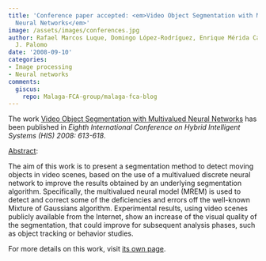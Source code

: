 ```yaml
---
title: 'Conference paper accepted: <em>Video Object Segmentation with Multivalued
  Neural Networks</em>'
image: /assets/images/conferences.jpg
author: Rafael Marcos Luque, Domingo López-Rodríguez, Enrique Mérida Casermeiro, Esteban
  J. Palomo
date: '2008-09-10'
categories:
- Image processing
- Neural networks
comments:
  giscus:
    repo: Malaga-FCA-group/malaga-fca-blog
---
```


The work <u>Video Object Segmentation with Multivalued Neural Networks</u> has been published in <em>Eighth International Conference on Hybrid Intelligent Systems (HIS) 2008: 613-618</em>.

<u>Abstract</u>:



The aim of this work is to present a segmentation method to detect moving objects in video scenes, based on the use of a multivalued discrete neural network to improve the results obtained by an underlying segmentation algorithm. Specifically, the multivalued neural model (MREM) is used to detect and correct some of the deficiencies and errors off the well-known Mixture of Gaussians algorithm. Experimental results, using video scenes publicly available from the Internet, show an increase of the visual quality of the segmentation, that could improve for subsequent analysis phases, such as object tracking or behavior studies.




For more details on this work, visit <a href='/publications/conferences/2008-his1'>its own page</a>.
